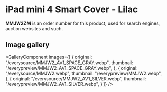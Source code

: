 
# iPad mini 4 Smart Cover - Lilac

<Callout type='info' emoji='👉🏻'>**MMJW2ZM** is an order number for this product, used for search engines, auction websites and such.</Callout>

## Image gallery

<GalleryComponent
    images={[
      {
        original: "/everysource/MMJW2_AV1_SPACE_GRAY.webp",
        thumbnail: "/everypreview/MMJW2_AV1_SPACE_GRAY.webp",
      },
      {
        original: "/everysource/MMJW2.webp",
        thumbnail: "/everypreview/MMJW2.webp",
      },
      {
        original: "/everysource/MMJW2_AV1_SILVER.webp",
        thumbnail: "/everypreview/MMJW2_AV1_SILVER.webp",
      }
    ]}
  />
